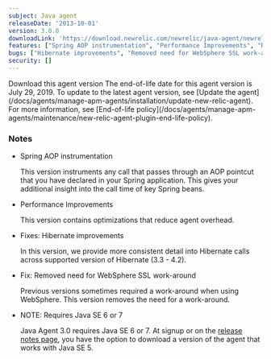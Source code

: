 ```yaml
---
subject: Java agent
releaseDate: '2013-10-01'
version: 3.0.0
downloadLink: 'https://download.newrelic.com/newrelic/java-agent/newrelic-agent/3.0.0/'
features: ["Spring AOP instrumentation", "Performance Improvements", "Requires Java SE 6 or 7"]
bugs: ["Hibernate improvements", "Removed need for WebSphere SSL work-around"]
security: []
---
```

<ButtonGroup>
  <ButtonLink
    role="button"
    to="https://download.newrelic.com/newrelic/java-agent/newrelic-agent/3.0.0/"
    variant="primary"
  >
    Download this agent version
  </ButtonLink>
</ButtonGroup>

<Callout variant="important">
  The end-of-life date for this agent version is July 29, 2019. To update to the latest agent version, see [Update the agent](/docs/agents/manage-apm-agents/installation/update-new-relic-agent). For more information, see [End-of-life policy](/docs/agents/manage-apm-agents/maintenance/new-relic-agent-plugin-end-life-policy).
</Callout>

### Notes

* Spring AOP instrumentation

  This version instruments any call that passes through an AOP pointcut that you have declared in your Spring application. This gives your additional insight into the call time of key Spring beans.
* Performance Improvements

  This version contains optimizations that reduce agent overhead.
* Fixes: Hibernate improvements

  In this version, we provide more consistent detail into Hibernate calls across supported version of Hibernate (3.3 - 4.2).
* Fix: Removed need for WebSphere SSL work-around

  Previous versions sometimes required a work-around when using WebSphere. This version removes the need for a work-around.
* NOTE: Requires Java SE 6 or 7

  Java Agent 3.0 requires Java SE 6 or 7. At signup or on the [release notes page](/docs/release-notes/agent-release-notes/java-release-notes), you have the option to download a version of the agent that works with Java SE 5.
